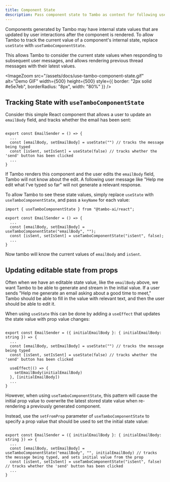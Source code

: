 ```yaml
---
title: Component State
description: Pass component state to Tambo as context for following user messages.
---
```


Components generated by Tambo may have internal state values that are updated by user interactions after the component is rendered. To allow Tambo to track the current value of a component's internal state, replace `useState` with `useTamboComponentState`.

This allows Tambo to consider the current state values when responding to subsequent user messages, and allows rendering previous thread messages with their latest values.


<ImageZoom
  src="/assets/docs/use-tambo-component-state.gif"
  alt="Demo GIF"
  width={500}
  height={500}
  style={{ border: "2px solid #e5e7eb", borderRadius: "8px", width: "80%" }}
/>

## Tracking State with `useTamboComponentState`

Consider this simple React component that allows a user to update an `emailBody` field, and tracks whether the email has been sent:

```tsx title="Simple email component"

export const EmailSender = () => {
  ...
  const [emailBody, setEmailBody] = useState("") // tracks the message being typed
  const [isSent, setIsSent] = useState(false) // tracks whether the 'send' button has been clicked
  ...
}
```

If Tambo renders this component and the user edits the `emailBody` field, Tambo will not know about the edit. A following user message like "Help me edit what I've typed so far" will not generate a relevant response.

To allow Tambo to see these state values, simply replace `useState` with `useTamboComponentState`, and pass a `keyName` for each value:

```tsx title="Email component with tambo state"
import { useTamboComponentState } from "@tambo-ai/react";

export const EmailSender = () => {
  ...
  const [emailBody, setEmailBody] = useTamboComponentState("emailBody", "");
  const [isSent, setIsSent] = useTamboComponentState("isSent", false);
  ...
}
```

Now tambo will know the current values of `emailBody` and `isSent`.

## Updating editable state from props

Often when we have an editable state value, like the `emailBody` above, we want Tambo to be able to generate and stream in the initial value. If a user sends "Help me generate an email asking about a good time to meet," Tambo should be able to fill in the value with relevant text, and then the user should be able to edit it.

When using `useState` this can be done by adding a `useEffect` that updates the state value with prop value changes:

```tsx title="Simple email component"

export const EmailSender = ({ initialEmailBody }: { initialEmailBody: string }) => {
  ...
  const [emailBody, setEmailBody] = useState("") // tracks the message being typed
  const [isSent, setIsSent] = useState(false) // tracks whether the 'send' button has been clicked

  useEffect(() => {
    setEmailBody(initialEmailBody)
  }, [initialEmailBody])
  ...
}
```

However, when using `useTamboComponentState`, this pattern will cause the initial prop value to overwrite the latest stored state value when re-rendering a previously generated component.

Instead, use the `setFromProp` parameter of `useTamboComponentState` to specify a prop value that should be used to set the initial state value:

```tsx title="Simple email component"

export const EmailSender = ({ initialEmailBody }: { initialEmailBody: string }) => {
  ...
  const [emailBody, setEmailBody] = useTamboComponentState("emailBody", "", initialEmailBody) // tracks the message being typed, and sets initial value from the prop
  const [isSent, setIsSent] = useTamboComponentState("isSent", false) // tracks whether the 'send' button has been clicked
  ...
}
```
